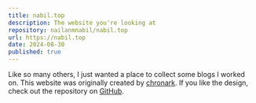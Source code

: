 ```yaml
---
title: nabil.top
description: The website you're looking at
repository: nailanmnabil/nabil.top
url: https://nabil.top
date: 2024-08-30
published: true
---
```


Like so many others, I just wanted a place to collect some blogs I worked on. This website was originally created by [chronark](https://x.com/chronark_). If you like the design, check out the repository on [GitHub](https://github.com/nailanmnabil/chronark.com).
